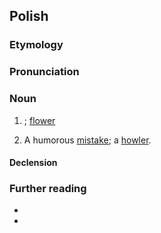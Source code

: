 ==Polish==

===Etymology===
{{af|pl|kwiat|-ek}}

===Pronunciation===
{{pl-p|a=Pl-kwiatek.ogg}}

===Noun===
{{pl-noun|m-in|dim=kwiatuszek}}

# {{diminutive of|pl|kwiat}}; [[flower]]
# {{lb|pl|colloquial}} A humorous [[mistake]]; a [[howler]].

====Declension====
{{pl-decl-noun-masc-inani|kwiat|k|a|kwiatek}}

===Further reading===
* {{R:pl:WSJP}}
* {{R:pl:PWN}}

{{C|pl|Flowers}}